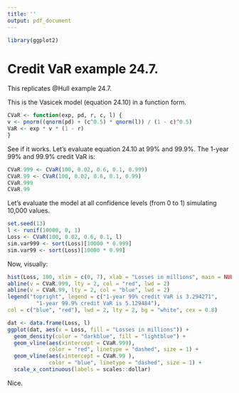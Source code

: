 ```yaml
---
title: ''
output: pdf_document
---
```


```r
library(ggplot2)
```
# Credit VaR example 24.7.

This replicates @Hull example 24.7.

This is the Vasicek model (equation 24.10) in a function form. 

```r
CVaR <- function(exp, pd, r, c, l) {
v <- pnorm((qnorm(pd) + (c^0.5) * qnorm(l)) / (1 - c)^0.5)
VaR <- exp * v * (1 - r)
}
```

See if it works. Let's evaluate equation 24.10 at 99% and 99.9%. The 1-year 99% and 99.9% credit VaR is:

```r
CVaR.999 <- CVaR(100, 0.02, 0.6, 0.1, 0.999)
CVaR.99 <- CVaR(100, 0.02, 0.6, 0.1, 0.99)
CVaR.999
CVaR.99
```

Let's evaluate the model at all confidence levels (from 0 to 1) simulating 10,000 values.

```r
set.seed(13)
l <- runif(10000, 0, 1)
Loss <- CVaR(100, 0.02, 0.6, 0.1, l)
sim.var999 <- sort(Loss)[10000 * 0.999]
sim.var99 <- sort(Loss)[10000 * 0.99]
```

Now, visually:

```r
hist(Loss, 100, xlim = c(0, 7), xlab = "Losses in millions", main = NULL)
abline(v = CVaR.999, lty = 2, col = "red", lwd = 2)
abline(v = CVaR.99, lty = 2, col = "blue", lwd = 2)
legend("topright", legend = c("1-year 99% credit VaR is 3.294271", 
         "1-year 99.9% credit VaR is 5.129484"),
col = c("blue", "red"), lwd = 2, lty = 2, bg = "white", cex = 0.8)
```


```r
dat <- data.frame(Loss, l)
ggplot(dat, aes(x = Loss, fill = "Losses in millions")) + 
  geom_density(color = "darkblue", fill = "lightblue") +
  geom_vline(aes(xintercept = CVaR.999), 
             color = "red", linetype = "dashed", size = 1) +
  geom_vline(aes(xintercept = CVaR.99 ),   
             color = "blue", linetype = "dashed", size = 1) +
  scale_x_continuous(labels = scales::dollar)
```
Nice.
